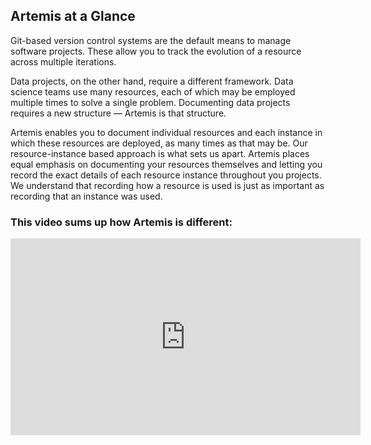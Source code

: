 ## Artemis at a Glance
Git-based version control systems are the default means to manage software projects. These allow you to track the evolution of a resource across multiple iterations.

Data projects, on the other hand, require a different framework. Data science teams use many resources, each of which may be employed multiple times to solve a single problem. Documenting data projects requires a new structure — Artemis is that structure.

Artemis enables you to document individual resources and each instance in which these resources are deployed, as many times as that may be. Our resource-instance based approach is what sets us apart. Artemis places equal emphasis on documenting your resources themselves and letting you record the exact details of each resource instance throughout you projects. We understand that recording how a resource is used is just as important as recording that an instance was used.
### This video sums up how Artemis is different:
<iframe width="560" height="315" src="https://www.youtube.com/embed/7zb1pUjMFxA" title="YouTube video player" frameborder="0" allow="accelerometer; autoplay; clipboard-write; encrypted-media; gyroscope; picture-in-picture; web-share" allowfullscreen></iframe>
